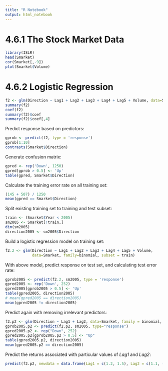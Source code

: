 ```yaml
---
title: "R Notebook"
output: html_notebook
---
```


# 4.6.1 The Stock Market Data
```r
library(ISLR)
head(Smarket)
cor(Smarket[,-9])
plot(Smarket$Volume)
```

# 4.6.2 Logistic Regression

```r
f2 <- glm(Direction ~ Lag1 + Lag2 + Lag3 + Lag4 + Lag5 + Volume, data=Smarket, family=binomial)
summary(f2)
coef(f2)
summary(f2)$coef
summary(f2)$coef[,4]
```

Predict response based on predictors:
```r
gprob <- predict(f2, type = 'response')
gprob[1:10]
contrasts(Smarket$Direction)
```

Generate confusion matrix:
```r
gpred <- rep('Down', 1250)
gpred[gprob > 0.5] <- 'Up'
table(gpred, Smarket$Direction)
```

Calculate the training error rate on all training set:
```r
(145 + 507) / 1250
mean(gpred == Smarket$Direction)
```

Split existing training set to training and test subset:
```r
train <- (Smarket$Year < 2005)
sm2005 <- Smarket[!train,]
dim(sm2005)
direction2005 <- sm2005$Direction
```

Build a logistic regression model on training set:
```r
f2.2 <- glm(Direction ~ Lag1 + Lag2 + Lag3 + Lag4 + Lag5 + Volume, 
            data=Smarket, family=binomial, subset = train)
```

With above model, predict response on test set, and calculating test error rate:
```r
gprob2005 <- predict(f2.2, sm2005, type = 'response')
gpred2005 <- rep('Down', 252)
gpred2005[gprob2005 > 0.5] <- 'Up'
table(gpred2005, direction2005)
# mean(gpred2005 == direction2005)
mean(gpred2005 != direction2005)
```

Predict again with removing irrelevant predictors:
```r
f2.p2 <- glm(Direction ~ Lag1 + Lag2, data=Smarket, family = binomial, subset=train)
gprob2005.p2 <- predict(f2.p2, sm2005, type="response")
gpred2005.p2 <- rep("Down", 252)
gpred2005.p2[gprob2005.p2 > 0.5] <- "Up"
table(gpred2005.p2, direction2005)
mean(gpred2005.p2 == direction2005)
```

Predict the returns associated with particular values of *Lag1* and *Lag2*:
```r
predict(f2.p2, newdata = data.frame(Lag1 = c(1.2, 1.5), Lag2 = c(1.1, -0.8)), type = 'response')
```


